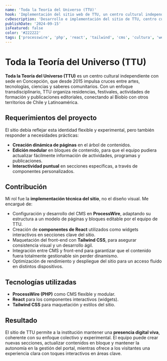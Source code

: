 ```yaml
---
name: 'Toda la Teoría del Universo (TTU)'
hook: 'Implementación del sitio web de TTU, un centro cultural independiente en Concepción, combinando ProcessWire con widgets de React y maquetación con Tailwind CSS.'
cvDescription: 'Desarrollo e implementación del sitio de TTU, centro cultural independiente, con CMS ProcessWire, componentes interactivos en React y Tailwind CSS.'
publishDate: '2024-09-15'
isFeatured: false
color: '#222222'
tags: ['processwire', 'php', 'react', 'tailwind', 'cms', 'cultura', 'webdev']
---
```


# Toda la Teoría del Universo (TTU)

**Toda la Teoría del Universo (TTU)** es un centro cultural independiente con sede en Concepción, que desde 2015 impulsa cruces entre artes, tecnologías, ciencias y saberes comunitarios. Con un enfoque transdisciplinario, TTU organiza residencias, festivales, actividades de formación y publicaciones editoriales, conectando al Biobío con otros territorios de Chile y Latinoamérica.

## Requerimientos del proyecto

El sitio debía reflejar esta identidad flexible y experimental, pero también responder a necesidades prácticas:

- **Creación dinámica de páginas** en el árbol de contenidos.
- **Edición modular** en bloques de contenido, para que el equipo pudiera actualizar fácilmente información de actividades, programas y publicaciones.
- **Interactividad puntual** en secciones específicas, a través de componentes personalizados.

## Contribución

Mi rol fue la **implementación técnica del sitio**, no el diseño visual. Me encargué de:

- Configuración y desarrollo del CMS en **ProcessWire**, adaptando su estructura a un modelo de páginas y bloques editable por el equipo de TTU.
- Creación de **componentes de React** utilizados como widgets interactivos en secciones clave del sitio.
- Maquetación del front-end con **Tailwind CSS**, para asegurar consistencia visual y un desarrollo ágil.
- Integración entre CMS y front-end para garantizar que el contenido fuera totalmente gestionable sin perder dinamismo.
- Optimización de rendimiento y despliegue del sitio para un acceso fluido en distintos dispositivos.

## Tecnologías utilizadas

- **ProcessWire (PHP)** como CMS flexible y modular.
- **React** para los componentes interactivos (widgets).
- **Tailwind CSS** para maquetación y estilos del sitio.

## Resultado

El sitio de TTU permite a la institución mantener una **presencia digital viva**, coherente con su enfoque colectivo y experimental. El equipo puede crear nuevas secciones, actualizar contenidos en bloque y mantener la autonomía en la gestión del portal, mientras ofrece a los visitantes una experiencia clara con toques interactivos en áreas clave.
